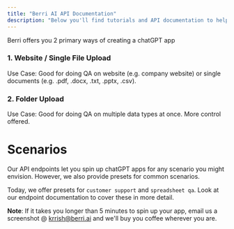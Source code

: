 ```yaml
---
title: "Berri AI API Documentation"
description: "Below you'll find tutorials and API documentation to help you spin up a chatGPT app in minutes."
---
```


Berri offers you 2 primary ways of creating a chatGPT app

### 1. Website / Single File Upload
Use Case: Good for doing QA on website (e.g. company website) or single documents (e.g. .pdf, .docx, .txt, .pptx, .csv). 


### 2. Folder Upload
Use Case: Good for doing QA on multiple data types at once. More control offered. 

# Scenarios
Our API endpoints let you spin up chatGPT apps for any scenario you might envision. However, we also provide presets for common scenarios. 

Today, we offer presets for `customer support` and `spreadsheet qa`. Look at our endpoint documentation to cover these in more detail. 

**Note**: If it takes you longer than 5 minutes to spin up your app, email us a screenshot @ krrish@berri.ai and we'll buy you coffee wherever you are.